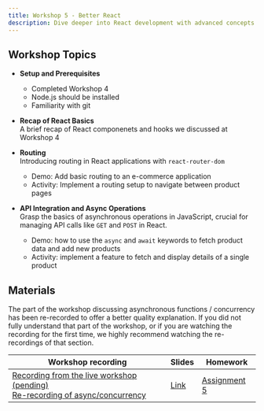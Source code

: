 ```yaml
---
title: Workshop 5 - Better React
description: Dive deeper into React development with advanced concepts such as routing, async/await, and API calls
---
```


## Workshop Topics

- **Setup and Prerequisites**

  - Completed Workshop 4
  - Node.js should be installed
  - Familiarity with git
  
- **Recap of React Basics** \
  A brief recap of React componenets and hooks we discussed at Workshop 4

- **Routing** \
  Introducing routing in React applications with `react-router-dom`
  - Demo: Add basic routing to an e-commerce application
  - Activity: Implement a routing setup to navigate between product pages

- **API Integration and Async Operations** \
  Grasp the basics of asynchronous operations in JavaScript, crucial for managing API calls like `GET` and `POST` in React.
  - Demo: how to use the `async` and `await` keywords to fetch product data and add new products
  - Activity: implement a feature to fetch and display details of a single product

## Materials

The part of the workshop discussing asynchronous functions / concurrency has been re-recorded
to offer a better quality explanation. 
If you did not fully understand that part of the workshop,
or if you are watching the recording for the first time,
we highly recommend watching the re-recordings of that section.

| Workshop recording | Slides | Homework |
| - | - | - |
| [Recording from the live workshop (pending)](#) <br/> [Re-recording of async/concurrency](https://northwestern.zoom.us/rec/share/9tW4K7H3qL2fPAG1VGa-SwEuZTvtxB_V8LiNUwM5BAuTWyqEOdDYKVfnElx30azv.w9tYwd52L1s3tjVs?startTime=1730700257000) | [Link](https://docs.google.com/presentation/d/1QIZt5PuYi3Da27cRx6EQMsRjuh1fuW8S3eMlLK5pySs/edit?usp=sharing) | [Assignment 5](/content/assignments/assignment-5) |


